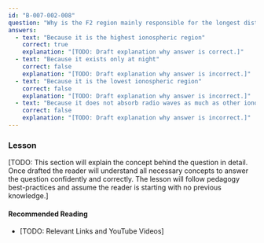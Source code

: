 ```yaml
---
id: "B-007-002-008"
question: "Why is the F2 region mainly responsible for the longest distance radio-wave propagation?"
answers:
  - text: "Because it is the highest ionospheric region"
    correct: true
    explanation: "[TODO: Draft explanation why answer is correct.]"
  - text: "Because it exists only at night"
    correct: false
    explanation: "[TODO: Draft explanation why answer is incorrect.]"
  - text: "Because it is the lowest ionospheric region"
    correct: false
    explanation: "[TODO: Draft explanation why answer is incorrect.]"
  - text: "Because it does not absorb radio waves as much as other ionospheric regions"
    correct: false
    explanation: "[TODO: Draft explanation why answer is incorrect.]"
---
```


### Lesson

[TODO: This section will explain the concept behind the question in detail. Once drafted the reader will understand all necessary concepts to answer the question confidently and correctly. The lesson will follow pedagogy best-practices and assume the reader is starting with no previous knowledge.]

#### Recommended Reading

- [TODO: Relevant Links and YouTube Videos]
